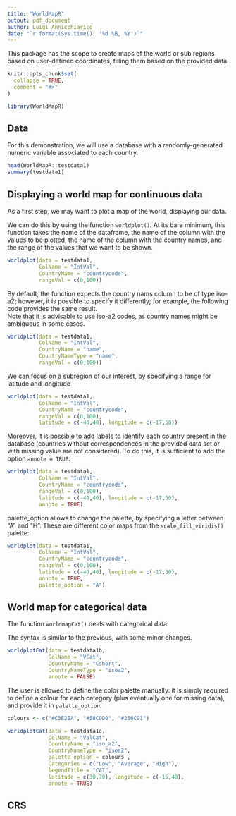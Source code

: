 ```yaml
---
title: "WorldMapR"
output: pdf_document
author: Luigi Annicchiarico
date: "`r format(Sys.time(), '%d %B, %Y')`"
---
```


This package has the scope to create maps of the world or sub regions based on user-defined coordinates, filling them based on the provided data.

```r
knitr::opts_chunk$set(
  collapse = TRUE,
  comment = "#>"
)
```

```r
library(WorldMapR)
```

## Data

For this demonstration, we will use a database with a randomly-generated numeric variable associated to each country.

```r
head(WorldMapR::testdata1)
summary(testdata1)
```

\newpage

## Displaying a world map for continuous data

As a first step, we may want to plot a map of the world, displaying our data.

We can do this by using the function `worldplot()`.
At its bare minimum, this function takes the name of the dataframe, the name of the column with the values to be plotted, the name of the column with the country names, and the range of the values that we want to be shown.

```r
worldplot(data = testdata1,
          ColName = "IntVal",
          CountryName = "countrycode",
          rangeVal = c(0,100))

```

By default, the function expects the country nams column to be of type iso-a2; however, it is possible to specify it differently; for example, the following code provides the same result. \
Note that it is advisable to use iso-a2 codes, as country names might be ambiguous in some cases.

```r
worldplot(data = testdata1,
          ColName = "IntVal",
          CountryName = "name",
          CountryNameType = "name",
          rangeVal = c(0,100))
```

\newpage

We can focus on a subregion of our interest, by specifying a range for latitude and longitude

```r
worldplot(data = testdata1,
          ColName = "IntVal",
          CountryName = "countrycode",
          rangeVal = c(0,100),
          latitude = c(-40,40), longitude = c(-17,50))
```

\newpage

Moreover, it is possible to add labels to identify each country present in the database (countries without correspondences in the provided data set or with missing value are not considered). To do this, it is sufficient to add the option `annote = TRUE`:

```r
worldplot(data = testdata1,
          ColName = "IntVal",
          CountryName = "countrycode",
          rangeVal = c(0,100),
          latitude = c(-40,40), longitude = c(-17,50),
          annote = TRUE)
```

\newpage

palette_option allows to change the palette, by specifying a letter between "A" and "H". These are different color maps from the `scale_fill_viridis()` palette:

```r
worldplot(data = testdata1,
          ColName = "IntVal",
          CountryName = "countrycode",
          rangeVal = c(0,100),
          latitude = c(-40,40), longitude = c(-17,50),
          annote = TRUE,
          palette_option = "A")
```

\newpage

## World map for categorical data

The function `worldmapCat()` deals with categorical data.

The syntax is similar to the previous, with some minor changes.


```r
worldplotCat(data = testdata1b,
             ColName = "VCat",
             CountryName = "Cshort",
             CountryNameType = "isoa2",
             annote = FALSE)
```

\newpage

The user is allowed to define the color palette manually: it is simply required to define a colour for each category (plus eventually one for missing data), and provide it in `palette_option`.

```r

colours <- c("#C3E2EA", "#58C0D0", "#256C91")

worldplotCat(data = testdata1c,
             ColName = "ValCat",
             CountryName = "iso_a2",
             CountryNameType = "isoa2",
             palette_option = colours ,
             Categories = c("Low", "Average", "High"),
             legendTitle = "CAT",
             latitude = c(30,70), longitude = c(-15,40),
             annote = TRUE)
```

\newpage

## CRS 
